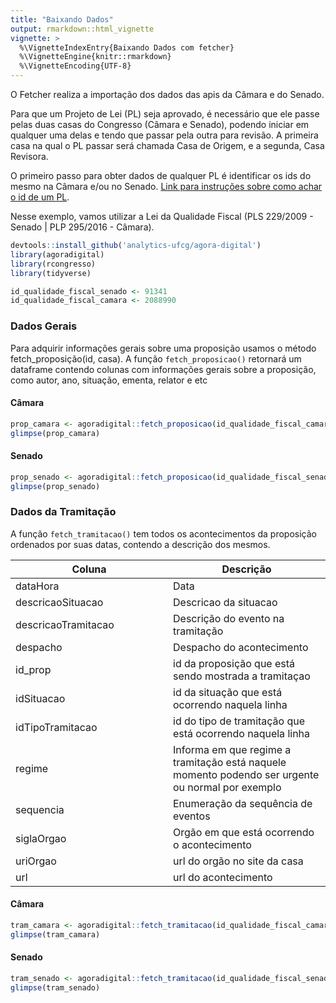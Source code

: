 ```yaml
---
title: "Baixando Dados"
output: rmarkdown::html_vignette
vignette: >
  %\VignetteIndexEntry{Baixando Dados com fetcher}
  %\VignetteEngine{knitr::rmarkdown}
  %\VignetteEncoding{UTF-8}
---
```

O Fetcher realiza a importação dos dados das apis da Câmara e do Senado.

Para que um Projeto de Lei (PL) seja aprovado, é necessário que ele passe pelas duas casas do Congresso (Câmara e Senado), podendo iniciar em qualquer uma delas e tendo que passar pela outra para revisão. A primeira casa na qual o PL passar será chamada Casa de Origem, e a segunda, Casa Revisora.

O primeiro passo para obter dados de qualquer PL é identificar os ids do mesmo na Câmara e/ou no Senado. [Link para instruções sobre como achar o id de um PL](https://github.com/analytics-ufcg/agora-digital#como-capturar-ids-de-proposi%C3%A7%C3%B5es). 

Nesse exemplo, vamos utilizar a Lei da Qualidade Fiscal (PLS 229/2009 - Senado | PLP 295/2016 - Câmara).


```r
devtools::install_github('analytics-ufcg/agora-digital')
library(agoradigital)
library(rcongresso)
library(tidyverse)

id_qualidade_fiscal_senado <- 91341
id_qualidade_fiscal_camara <- 2088990
```

### Dados Gerais

Para adquirir informações gerais sobre uma proposição usamos o método fetch_proposição(id, casa).
A função `fetch_proposicao()` retornará um dataframe contendo colunas com informações gerais sobre a proposição, como autor, ano, situação, ementa, relator e etc

#### Câmara

```r
prop_camara <- agoradigital::fetch_proposicao(id_qualidade_fiscal_camara, 'camara')
glimpse(prop_camara)
```

#### Senado

```r
prop_senado <- agoradigital::fetch_proposicao(id_qualidade_fiscal_senado, 'senado')
glimpse(prop_senado)
```

### Dados da Tramitação
A função `fetch_tramitacao()` tem todos os acontecimentos da proposição ordenados por suas datas, contendo a descrição dos mesmos.


|    Coluna     |   Descrição   |
| ------------- | ------------- |
|   dataHora    |     Data      |
|   descricaoSituacao  | Descricao da situacao  |
| descricaoTramitacao  | Descrição do evento na tramitação |
| despacho  | Despacho do acontecimento  |
| id_prop  | id da proposição que está sendo mostrada a tramitaçao  |
| idSituacao  | id da situação que está ocorrendo naquela linha  |
| idTipoTramitacao  | id do tipo de tramitação que está ocorrendo naquela linha  |
| regime  | Informa em que regime a tramitação está naquele momento podendo ser urgente ou normal por exemplo  |
| sequencia  | Enumeração da sequência de eventos  |
| siglaOrgao  | Orgão em que está ocorrendo o acontecimento  |
| uriOrgao  | url do orgão no site da casa  |
| url  | url do acontecimento  |

#### Câmara

```r
tram_camara <- agoradigital::fetch_tramitacao(id_qualidade_fiscal_camara,'camara')
glimpse(tram_camara)
```

#### Senado

```r
tram_senado <- agoradigital::fetch_tramitacao(id_qualidade_fiscal_senado,'senado')
glimpse(tram_senado)
```